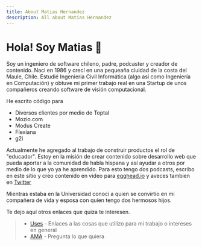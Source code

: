 ```yaml
---
title: About Matias Hernandez
description: All about Matias Hernandez
---
```


# Hola! Soy Matias 👋

Soy un ingeniero de software chileno, padre, podcaster y creador de contenido.
Naci en 1986 y crecí en una pequeaña ciuidad de la costa del Maule, Chile. Estudié Ingenieria Civil Informática (algo así como Ingeniería en Computación) y obtuve mi primer trabajo real en una Startup de unos compañeros creando software de visión computacional.

He escrito código para

- Diversos clientes por medio de Toptal
- Mozio.com
- Modus Create
- Flexiana
- g2i

Actualmente he agregado al trabajo de construir productos el rol de "educador". Estoy en la misión de crear contenido sobre desarrollo web que pueda aportar a la comunidad de habla hispana y así ayudar a otros por medio de lo que yo ya he aprendido. Para esto tengo dos podcasts, escribo en este sitio y creo contenido en video para [egghead.io](http://egghead.io/instructors/matias-francisco-hernandez-arellano)
y aveces tambien en [Twitter](https://twitter.com/matiasfha)

Mientras estaba en la Universidad conocí a quien se convirtío en mi compañera de vida y esposa con quien tengo dos hermosos hijos.

Te dejo aquí otros enlaces que quiza te interesen.

> - [Uses](/uses) - Enlaces a las cosas que utilizo para mi trabajo o intereses en general
> - [AMA](https://github.com/matiasfha/ama) - Pregunta lo que quiera
